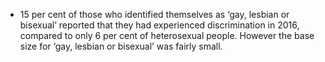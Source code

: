* 15 per cent of those who identified themselves as ‘gay, lesbian or bisexual’ reported that they had experienced discrimination in 2016, compared to only 6 per cent of heterosexual people. However the base size for ‘gay, lesbian or bisexual’ was fairly small.
